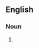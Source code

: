 {{also|pipsqueaks}}

==English==

===Noun===
{{head|en|noun form|head=[[pip]]-[[squeaks]]}}

# {{plural of|en|pip-squeak}}